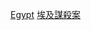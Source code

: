 {{Catnav|頁面分類|人物|各國人物|各國謀殺案受害者}}
{{Catnav|頁面分類|人物|逝世|特殊原因逝世者|謀殺受害者|各國謀殺案受害者}}
{{Catnav|頁面分類|社會|社會問題|犯罪|謀殺|謀殺受害者|各國謀殺案受害者}}
{{Catnav|頁面分類|社會|社會問題|犯罪|謀殺|各國謀殺案|埃及謀殺案}}
{{Catnav|頁面分類|社會科學|社會學|刑事學|犯罪|謀殺|各國謀殺案|埃及謀殺案}}
{{Catnav|頁面分類|社會科學|心理學|行為|犯罪|謀殺|各國謀殺案|埃及謀殺案}}

[[Category:各國謀殺案受害者|Egypt]]
[[Category:埃及謀殺案|]]